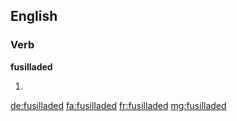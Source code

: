 ==English==

===Verb===
'''fusilladed'''

# {{en-past of|fusillade}}

[[de:fusilladed]]
[[fa:fusilladed]]
[[fr:fusilladed]]
[[mg:fusilladed]]